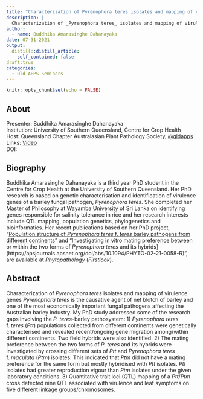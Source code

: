 ```yaml
---
title: "Characterization of Pyrenophora teres isolates and mapping of virulence genes"
description: |
  Characterization of _Pyrenophora teres_ isolates and mapping of virulence genes _Pyrenophora teres_ is the causative agent of net blotch of barley and one of the most economically important fungal pathogens affecting the Australian barley industry. Buddhika discusses her PhD researsch on genetic characterisation and identification of virulence genes of a barley fungal pathogen, _Pyrenophora teres_. Presented for the Queensland Chapter of the Australasian Plant Pathology Society (APPS).
author:
  - name: Buddhika Amarasinghe Dahanayaka
date: 07-31-2021
output:
  distill::distill_article:
    self_contained: false
draft:true
categories:
  - Qld-APPS Seminars
---
```



```r
knitr::opts_chunk$set(echo = FALSE)
```

## About

Presenter: Buddhika Amarasinghe Dahanayaka \
Institution: University of Southern Queensland, Centre for Crop Health \
Host: Queensland Chapter Australasian Plant Pathology Society, [\@qldapps](https://twitter.com/qldapps) \
Links: [Video]() \
DOI: []()

## Biography

Buddhika Amarasinghe Dahanayaka is a third year PhD student in the Centre for Crop Health at the University of Southern Queensland.
Her PhD research is based on genetic characterisation and identification of virulence genes of a barley fungal pathogen, _Pyrenophora teres_.
She completed her Master of Philosophy at Wayamba University of Sri Lanka on identifying genes responsible for salinity tolerance in rice and her research interests include QTL mapping, population genetics, phylogenetics and bioinformatics.
Her recent publications based on her PhD project, "[Population structure of _Pyrenophora teres_ f. _teres_ barley pathogens from different continents](https://apsjournals.apsnet.org/doi/10.1094/PHYTO-09-20-0390-R?url_ver=Z39.88-2003&rfr_id=ori:rid:crossref.org&rfr_dat=cr_pub%20%200pubmed)" and "Investigating in vitro mating preference between or within the two forms of _Pyrenophora teres_ and its hybrids](https://apsjournals.apsnet.org/doi/abs/10.1094/PHYTO-02-21-0058-R)", are available at _Phytopathology_ (_Firstlook_).

## Abstract

Characterization of _Pyrenophora teres_ isolates and mapping of virulence genes _Pyrenophora teres_ is the causative agent of net blotch of barley and one of the most economically important fungal pathogens affecting the Australian barley industry.
My PhD study addressed some of the research gaps involving the _P. teres_-barley pathosystem: 1) _Pyrenophora teres_ f. _teres_ (_Ptt_) populations collected from different continents were genetically characterised and revealed recent/ongoing gene migration among/within different continents.
Two field hybrids were also identified.
2) The mating preference between the two forms of _P. teres_ and its hybrids were investigated by crossing different sets of _Ptt_ and _Pyrenophora teres_ f. _maculata_ (_Ptm_) isolates.
This indicated that _Ptm_ did not have a mating preference for the same form but mostly hybridised with _Ptt_ isolates.
_Ptt_ isolates had greater reproduction vigour than _Ptm_ isolates under the given laboratory conditions.
3) Quantitative trait loci (QTL) mapping of a _Ptt_/_Ptm_ cross detected nine QTL associated with virulence and leaf symptoms on five different linkage groups/chromosomes.
